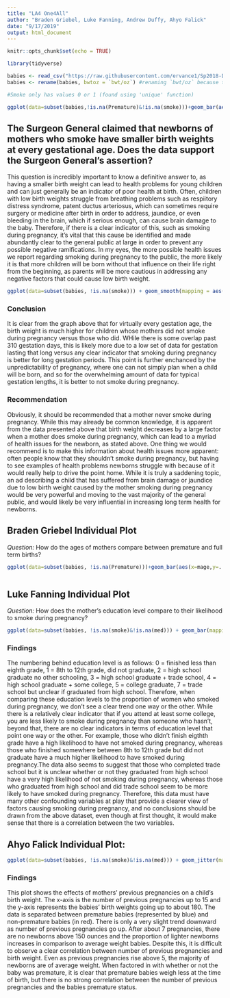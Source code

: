 ---
title: "LA4 One4All"
author: "Braden Griebel, Luke Fanning, Andrew Duffy, Ahyo Falick"
date: "9/17/2019"
output: html_document
---

```{r setup, include=FALSE, message=FALSE}
knitr::opts_chunk$set(echo = TRUE)
```

```{r message=FALSE}
library(tidyverse)

babies <- read_csv("https://raw.githubusercontent.com/ervance1/Sp2018-Data-Science-repo/master/babies2a.dat")
babies <- rename(babies, bwtoz = `bwt/oz`) #renaming `bwt/oz` because the "/" sign requires special care
```



```{r message=FALSE}
#Smoke only has values 0 or 1 (found using 'unique' function)

ggplot(data=subset(babies,!is.na(Premature)&!is.na(smoke)))+geom_bar(aes(x=Premature,y=stat(prop),fill=(smoke==1)),position="dodge")+labs(x="Premature",title="Smoking and Premature Births",fill="Smoked")+facet_wrap(~parity)
```

## The Surgeon General claimed that newborns of mothers who smoke have smaller birth weights at every gestational age. Does the data support the Surgeon General's assertion?

This question is incredibly important to know a definitive answer to, as having a smaller birth weight can lead to health problems for young children and can just generally be an indicator of poor health at birth. Often, children with low birth weights struggle from breathing problems such as respiitory distress syndrome, patent ductus arteriosus, which can sometimes require surgery or medicine after birth in order to address, jaundice, or even bleeding in the brain, which if serious enough, can cause brain damage to the baby. Therefore, if there is a clear indicator of this, such as smoking during pregnancy, it's vital that this cause be identified and made abundantly clear to the general public at large in order to prevent any possible negative ramifications. In my eyes, the more possible health issues we report regarding smoking during pregnancy to the public, the more likely it is that more children will be born without that influence on their life right from the beginning, as parents will be more cautious in addressing any negative factors that could cause low birth weight. 


```{r}



ggplot(data=subset(babies, !is.na(smoke))) + geom_smooth(mapping = aes(x=gestation, y=bwtoz, color= (smoke==1)), se = FALSE)  + labs( x = "Gestation length in days", y = "Birth weight in ounces", title = "Birth Weight vs. Gestation controlling for smoking during pregnancy", color = "Smoked during pregnancy")
```

### Conclusion
It is clear from the graph above that for virtually every gestation age, the birth weight is much higher for children whose mothers did not smoke during pregnancy versus those who did. WHile there is some overlap past 310 gestation days, this is likely more due to a low set of data for gestation lasting that long versus any clear indicator that smoking during pregnancy is better for long gestation periods. This point is further enchanced by the unpredictability of pregnancy, where one can not simply plan when a child will be born, and so for the overwhelming amount of data for typical gestation lengths, it is better to not smoke during pregnancy. 

### Recommendation
Obviously, it should be recommended that a mother never smoke during pregnancy. While this may already be common knowledge, it is apparent from the data presented above that birth weight decreases by a large factor when a mother does smoke during pregnancy, which can lead to a myriad of health issues for the newborn, as stated above. One thing we would recommend is to make this information about health issues more apparent: often people know that they shouldn't smoke during pregnancy, but having to see examples of health problems newborns struggle with because of it would really help to drive the point home. While it is truly a saddening topic, an ad describing a child that has suffered from brain damage or jaundice due to low birth weight caused by the mother smoking during pregnancy would be very powerful and moving to the vast majority of the general public, and would likely be very influential in increasing long term health for newborns. 

## Braden Griebel Individual Plot
*Question:* How do the ages of mothers compare between premature and full term births?

```{r message=FALSE,warning=FALSE}

ggplot(data=subset(babies, !is.na(Premature)))+geom_bar(aes(x=mage,y=..prop.., fill=(Premature==1)),position="dodge")+labs(x="Mother's Age",y="Proportion",title="Mothers Age and Premature Births", fill="Premature")+facet_wrap(~Premature)



```

## Luke Fanning Individual Plot
*Question:* How does the mother's education level compare to their likelihood to smoke during pregnancy?

```{r}
ggplot(data=subset(babies, !is.na(smoke)&!is.na(med))) + geom_bar(mapping = aes(x=smoke, y = stat(prop), fill = med)) + facet_grid(.~med) + labs(x= "Smoked during prenancy", y = "Proportion", title = "Smoked during pregnancy proportions for each education level", fill="Mother's education level", subtitle = "left bar = didn't smoke during pregnancy, right bar = did smoke during pregnancy" )
```

### Findings
The numbering behind education level is as follows: 0 = finished less than eighth grade, 1 = 8th to 12th grade, did not graduate, 2 = high school graduate no other schooling, 3 = high school graduate + trade school, 4 = high school graduate + some college, 5 = college graduate, 7 = trade school but unclear if graduated from high school. Therefore, when comparing these education levels to the proportion of women who smoked during pregnancy, we don't see a clear trend one way or the other. While there is a relatively clear indicator that if you attend at least some college, you are less likely to smoke during pregnancy than someone who hasn't, beyond that, there are no clear indicators in terms of education level that point one way or the other. For example, those who didn't finish eigthth grade have a high likelihood to have not smoked during pregnancy, whereas those who finished somewhere between 8th to 12th grade but did not graduate have a much higher likelihood to have smoked during pregnancy.The data also seems to suggest that those who completed trade school but it is unclear whether or not they graduated from high school have a very high likelihood of not smoking during pregnancy, whereas those who graduated from high school and did trade school seem to be more likely to have smoked during pregnancy. Therefore, this data must have many other confounding variables at play that provide a clearer view of factors causing smoking during pregnancy, and no conclusions should be drawn from the above dataset, even though at first thought, it would make sense that there is a correlation between the two variables.

## Ahyo Falick Individual Plot:

```{r}
ggplot(data=subset(babies, !is.na(smoke)&!is.na(med))) + geom_jitter(mapping=aes(x=parity, y=bwtoz, color= (Premature==1))) + labs(x="Number of Previous Pregnancies", y="Birth Weight (Ounces)", title="Number of Pregnancies vs. Birth Weight", color="Premature", caption = "Data obtained from the 'Child Health and Development Studies' between 1960 and 1967. This plot analyzes 1,236 of the 15,000 families studied")
```



### Findings
This plot shows the effects of mothers' previous pregnancies on a child's birth weight. The x-axis is the number of previous pregnancies up to 15 and the y-axis represents the babies' birth weights going up to about 180. The data is separated between premature babies (represented by blue) and non-premature babies (in red). There is only a very slight trend downward as number of previous pregnancies go up. After about 7 pregnancies, there are no newborns above 150 ounces and the proportion of lighter newborns increases in comparison to average weight babies. Despite this, it is difficult to observe a clear correlation between number of previous pregnancies and birth weight. Even as previous pregnancies rise above 5, the majority of newborns are of average weight. When factored in with whether or not the baby was premature, it is clear that premature babies weigh less at the time of birth, but there is no strong correlation between the number of previous pregnancies and the babies premature status. 